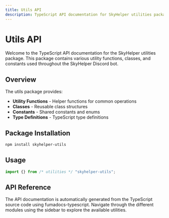 ---
title: Utils API
description: TypeScript API documentation for SkyHelper utilities package
---

# Utils API

Welcome to the TypeScript API documentation for the SkyHelper utilities package. This package contains various utility functions, classes, and constants used throughout the SkyHelper Discord bot.

## Overview

The utils package provides:

- **Utility Functions** - Helper functions for common operations
- **Classes** - Reusable class structures
- **Constants** - Shared constants and enums
- **Type Definitions** - TypeScript type definitions

## Package Installation

```bash
npm install skyhelper-utils
```

## Usage

```typescript
import {} from /* utilities */ "skyhelper-utils";
```

## API Reference

The API documentation is automatically generated from the TypeScript source code using fumadocs-typescript. Navigate through the different modules using the sidebar to explore the available utilities.

